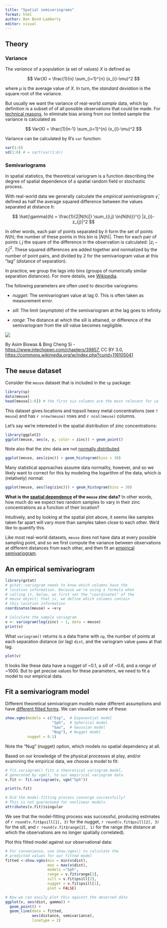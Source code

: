 ```yaml
---
title: "Spatial semivariograms"
format: html
author: Ben Bond-Lamberty
editor: visual
---
```


## Theory

### Variance

The *variance* of a population (a set of values) $X$ is defined as

$$
Var(X) = \frac{1}{n} \sum_{i=1}^{n} (x_{i}-\mu)^2 
$$

where $\mu$ is the average value of $X$. In turn, the *standard deviation* is the square root of the variance.

But usually we want the variance of real-world *sample* data, which by definition is a subset of of all possible observations that could be made. For [technical reasons](https://en.wikipedia.org/wiki/Variance#Population_variance_and_sample_variance), to eliminate bias arising from our limited sample the variance is calculated as

$$
Var(X) = \frac{1}{n-1} \sum_{i=1}^{n} (x_{i}-\mu)^2 
$$

Variance can be calculated by R's `var` function:

```r
var(1:6)
sd(1:6) # = sqrt(var(1:6))
```

### Semivariograms

In spatial statistics, the theoretical variogram is a function describing the degree of spatial dependence of a spatial random field or stochastic process.

With real-world data we generally calculate the *empirical semivariogram* $\hat{\gamma}$, defined as half the average squared difference between the values separated at distance $h$:

$$
\hat{\gamma}(h) = \frac{1}{2|N(h)|} \sum_{(i,j) \in{N(h)}}^{} |z_{i}-z_{j}|^2
$$

In other words, each pair of points separated by $h$ form the set of points $N(h)$; the number of these points in this bin is $|N(h)|$. Then for each pair of points $i,j$ the square of the difference in the observation is calculated: $|z_{i}-z_{j}|^2$. These squared differences are added together and normalized by the number of point pairs, and divided by 2 for the semivariogram value at this "lag" (distance of separation).

In practice, we group the lags into bins (groups of numerically similar separation distances). For more details, see [Wikipedia](https://en.wikipedia.org/wiki/Variogram#Empirical_variogram).

The following parameters are often used to describe variograms:

-   *nugget*: The semivariogram value at lag 0. This is often taken as measurement error.

```{=html}
<!-- -->
```
-   *sill*: The limit (asymptote) of the semivariogram at the lag goes to infinity.

-   *range*: The distance at which the sill is attained, or difference of the semivariogram from the sill value becomes negligible.

![](Schematic_variogram.svg)

By Asim Biswas & Bing Cheng Si - <https://www.intechopen.com/chapters/39857,> CC BY 3.0, <https://commons.wikimedia.org/w/index.php?curid=116105041>

## The `meuse` dataset

Consider the `meuse` dataset that is included in the `sp` package:

```r
library(sp)
data(meuse)
head(meuse[1:6]) # the first six columns are the most relevant for us
```

This dataset gives locations and topsoil heavy metal concentrations (see `?meuse`) and has `r nrow(meuse)` rows and `r ncol(meuse)` columns.

Let's say we're interested in the spatial distribution of zinc concentrations:

```r
library(ggplot2)
ggplot(meuse, aes(x, y, color = zinc)) + geom_point()
```

Note also that the zinc data are not [normally distributed](https://en.wikipedia.org/wiki/Normal_distribution).

```r
ggplot(meuse, aes(zinc)) + geom_histogram(bins = 30)
```

Many statistical approaches assume data normality, however, and so we likely want to correct for this by modeling the logarithm of the data, which *is* (relatively) normal:

```r
ggplot(meuse, aes(log(zinc))) + geom_histogram(bins = 30)
```

**What is the [spatial dependence](https://en.wikipedia.org/wiki/Spatial_analysis#Spatial_dependence) of the `meuse` zinc data?** In other words, how much do we expect two random samples to vary in their zinc concentrations as a function of their location?

Intuitively, and by looking at the spatial plot above, it seems like samples taken far apart will vary more than samples taken close to each other. We'd like to quantify this.

Like most real-world datasets, `meuse` does not have data at every possible sampling point, and so we first compute the variance between observations at different distances from each other, and then fit an [empirical semivariogram](https://en.wikipedia.org/wiki/Variogram#Empirical_variogram).

## An empirical semivariogram

```r
library(gstat)
# gstat::variogram needs to know which columns have the 
# location information. Because we're using a formula when
# calling it, below, we first set the "coordinates" of the
# meuse object; that is, we define which columns contain
# this location information
coordinates(meuse) = ~x+y

# Calculate the sample variogram
v <- variogram(log(zinc) ~ 1, data = meuse)
print(v)
```

What `variogram()` returns is a data frame with `np`, the number of points at each separation distance (or lag) `dist`, and the variogram value `gamma` at that lag.

```r
plot(v)
```

It looks like these data have a *nugget* of \~0.1, a *sill* of \~0.6, and a *range* of \~1000. But to get precise values for these parameters, we need to fit a model to our empirical data.

## Fit a semivariogram model

Different theoretical semivariogram models make different assumptions and have [different fitted forms](https://en.wikipedia.org/wiki/Variogram#Variogram_models). We can visualize some of these:

```r
show.vgms(models = c("Exp",  # Exponential model
                     "Sph",  # Spherical model
                     "Gau",  # Gaussian model
                     "Nug"), # Nugget model
          nugget = 0.1)
```

Note the "Nug" (nugget) option, which models no spatial dependency at all.

Based on our knowledge of the physical processes at play, and/or examining the empirical data, we choose a model to fit:

```r
# fit.variogram() fits a theoretical variogram model,
# generated by vgm(), to our empirical variogram data 
v.fit <- fit.variogram(v, vgm("Sph"))

print(v.fit)

# Did the model-fitting process converge successfully?
# This is not guaranteed for nonlinear models.
attributes(v.fit)$singular
```

We see that the model-fitting process was successful, producing estimates of `r round(v.fit$psill[1], 3)` for the nugget, `r round(v.fit$psill[2], 3)` for the sill, and `r round(v.fit$range[2], 1)` for the range (the distance at which the observations are no longer spatially correlated).

Plot this fitted model against our observational data:

```r
# For convenience, use show.vgms() to calculate the
# predicted values for our fitted model
fitted <-show.vgms(min = min(v$dist), 
                   max = max(v$dist), 
                   models ="Sph",
                   range = v.fit$range[2],
                   sill = v.fit$psill[2],
                   nugget = v.fit$psill[1],
                   plot = FALSE)

# Now we can easily plot this against the observed data
ggplot(v, aes(dist, gamma)) + 
  geom_point() + 
  geom_line(data = fitted, 
            aes(distance, semivariance),
            linetype = 2)
```
